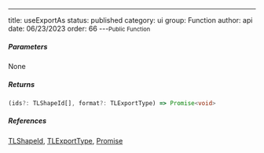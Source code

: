 ---
title: useExportAs
status: published
category: ui
group: Function
author: api
date: 06/23/2023
order: 66
---<Small>Public Function</Small>




##### Parameters


None

##### Returns


```ts
(ids?: TLShapeId[], format?: TLExportType) => Promise<void>
```

##### References

[TLShapeId](/gen/tlschema/TLShapeId-type), [TLExportType](/gen/editor/TLExportType-type), [Promise](/gen/Promise-interface)

